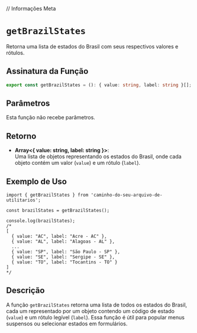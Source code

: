 
// Informações Meta
<Meta title="Functions/getBrazilStates" />

# `getBrazilStates`

Retorna uma lista de estados do Brasil com seus respectivos valores e rótulos.

## Assinatura da Função

```typescript
export const getBrazilStates = (): { value: string, label: string }[];
```

## Parâmetros

Esta função não recebe parâmetros.

## Retorno

- **Array\<\{ value: string, label: string \}\>**:  
  Uma lista de objetos representando os estados do Brasil, onde cada objeto contém um valor (`value`) e um rótulo (`label`).

## Exemplo de Uso

```tsx
import { getBrazilStates } from 'caminho-do-seu-arquivo-de-utilitarios';

const brazilStates = getBrazilStates();

console.log(brazilStates);
/*
[
  { value: "AC", label: "Acre - AC" },
  { value: "AL", label: "Alagoas - AL" },
  ...
  { value: "SP", label: "São Paulo - SP" },
  { value: "SE", label: "Sergipe - SE" },
  { value: "TO", label: "Tocantins - TO" }
]
*/
```

## Descrição

A função `getBrazilStates` retorna uma lista de todos os estados do Brasil, cada um representado por um objeto contendo um código de estado (`value`) e um rótulo legível (`label`). Essa função é útil para popular menus suspensos ou selecionar estados em formulários.
